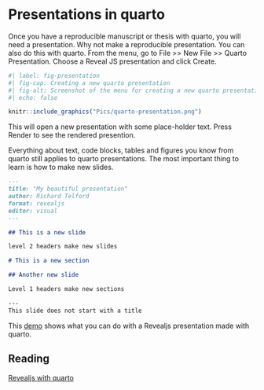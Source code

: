 # Presentations in quarto

Once you have a reproducible manuscript or thesis with quarto, you will need a presentation. Why not make a reproducible presentation. You can also do this with quarto. From the menu, go to File \>\> New File \>\> Quarto Presentation. Choose a Reveal JS presentation and click Create.

```r
#| label: fig-presentation
#| fig-cap: Creating a new quarto presentation
#| fig-alt: Screenshot of the menu for creating a new quarto presentation
#| echo: false

knitr::include_graphics("Pics/quarto-presentation.png")
```

This will open a new presentation with some place-holder text. Press Render to see the rendered presention.

Everything about text, code blocks, tables and figures you know from quarto still applies to quarto presentations. The most important thing to learn is how to make new slides.

``` markdown
---
title: "My beautiful presentation"
author: Richard Telford
format: revealjs
editor: visual
---

## This is a new slide

level 2 headers make new slides

# This is a new section

## Another new slide

Level 1 headers make new sections

---
This slide does not start with a title
```

This [demo](https://quarto.org/docs/presentations/revealjs/demo/#/title-slide) shows what you can do with a Revealjs presentation made with quarto.

::: callout-note
## Reading

[Revealjs with quarto](https://quarto.org/docs/presentations/revealjs/)
:::
